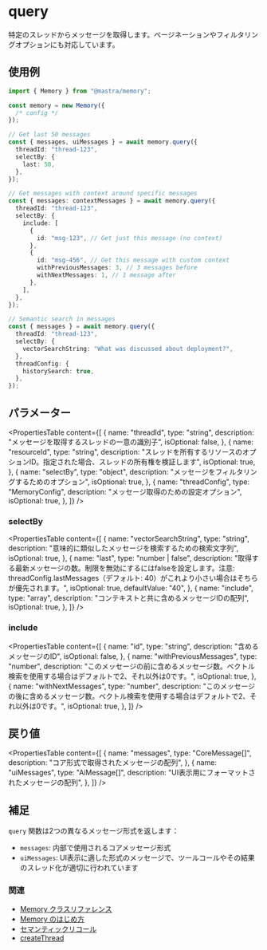 # query

特定のスレッドからメッセージを取得します。ページネーションやフィルタリングオプションにも対応しています。

## 使用例

```typescript
import { Memory } from "@mastra/memory";

const memory = new Memory({
  /* config */
});

// Get last 50 messages
const { messages, uiMessages } = await memory.query({
  threadId: "thread-123",
  selectBy: {
    last: 50,
  },
});

// Get messages with context around specific messages
const { messages: contextMessages } = await memory.query({
  threadId: "thread-123",
  selectBy: {
    include: [
      {
        id: "msg-123", // Get just this message (no context)
      },
      {
        id: "msg-456", // Get this message with custom context
        withPreviousMessages: 3, // 3 messages before
        withNextMessages: 1, // 1 message after
      },
    ],
  },
});

// Semantic search in messages
const { messages } = await memory.query({
  threadId: "thread-123",
  selectBy: {
    vectorSearchString: "What was discussed about deployment?",
  },
  threadConfig: {
    historySearch: true,
  },
});
```

## パラメーター

<PropertiesTable
  content={[
    {
      name: "threadId",
      type: "string",
      description: "メッセージを取得するスレッドの一意の識別子",
      isOptional: false,
    },
    {
      name: "resourceId",
      type: "string",
      description:
        "スレッドを所有するリソースのオプションID。指定された場合、スレッドの所有権を検証します",
      isOptional: true,
    },
    {
      name: "selectBy",
      type: "object",
      description: "メッセージをフィルタリングするためのオプション",
      isOptional: true,
    },
    {
      name: "threadConfig",
      type: "MemoryConfig",
      description: "メッセージ取得のための設定オプション",
      isOptional: true,
    },
  ]}
/>

### selectBy

<PropertiesTable
  content={[
    {
      name: "vectorSearchString",
      type: "string",
      description: "意味的に類似したメッセージを検索するための検索文字列",
      isOptional: true,
    },
    {
      name: "last",
      type: "number | false",
      description:
        "取得する最新メッセージの数。制限を無効にするにはfalseを設定します。注意: threadConfig.lastMessages（デフォルト: 40）がこれより小さい場合はそちらが優先されます。",
      isOptional: true,
      defaultValue: "40",
    },
    {
      name: "include",
      type: "array",
      description: "コンテキストと共に含めるメッセージIDの配列",
      isOptional: true,
    },
  ]}
/>

### include

<PropertiesTable
  content={[
    {
      name: "id",
      type: "string",
      description: "含めるメッセージのID",
      isOptional: false,
    },
    {
      name: "withPreviousMessages",
      type: "number",
      description:
        "このメッセージの前に含めるメッセージ数。ベクトル検索を使用する場合はデフォルトで2、それ以外は0です。",
      isOptional: true,
    },
    {
      name: "withNextMessages",
      type: "number",
      description:
        "このメッセージの後に含めるメッセージ数。ベクトル検索を使用する場合はデフォルトで2、それ以外は0です。",
      isOptional: true,
    },
  ]}
/>

## 戻り値

<PropertiesTable
  content={[
    {
      name: "messages",
      type: "CoreMessage[]",
      description: "コア形式で取得されたメッセージの配列",
    },
    {
      name: "uiMessages",
      type: "AiMessage[]",
      description: "UI表示用にフォーマットされたメッセージの配列",
    },
  ]}
/>

## 補足

`query` 関数は2つの異なるメッセージ形式を返します：

- `messages`: 内部で使用されるコアメッセージ形式
- `uiMessages`: UI表示に適した形式のメッセージで、ツールコールやその結果のスレッド化が適切に行われています

### 関連

- [Memory クラスリファレンス](/reference/memory/Memory.mdx)
- [Memory のはじめ方](/docs/memory/overview.mdx)
- [セマンティックリコール](/docs/memory/semantic-recall.mdx)
- [createThread](/reference/memory/createThread.mdx)
